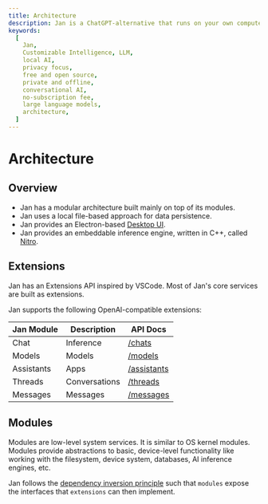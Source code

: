 ```yaml
---
title: Architecture
description: Jan is a ChatGPT-alternative that runs on your own computer, with a local API server.
keywords:
  [
    Jan,
    Customizable Intelligence, LLM,
    local AI,
    privacy focus,
    free and open source,
    private and offline,
    conversational AI,
    no-subscription fee,
    large language models,
    architecture,
  ]
---
```



# Architecture

## Overview

- Jan has a modular architecture built mainly on top of its modules.
- Jan uses a local file-based approach for data persistence.
- Jan provides an Electron-based [Desktop UI](https://github.com/janhq/jan).
- Jan provides an embeddable inference engine, written in C++, called [Nitro](https://nitro.jan.ai/docs/).

## Extensions

Jan has an Extensions API inspired by VSCode. Most of Jan's core services are built as extensions.

Jan supports the following OpenAI-compatible extensions:

| Jan Module | Description   | API Docs                                      |
| ---------- | ------------- | --------------------------------------------- |
| Chat       | Inference     | [/chats](/api-reference/#tag/Chat-Completion) |
| Models     | Models        | [/models](/api-reference/#tag/Models)         |
| Assistants | Apps          | [/assistants](/api-reference/#tag/Assistants) |
| Threads    | Conversations | [/threads](/api-reference/#tag/Threads)       |
| Messages   | Messages      | [/messages](/api-reference/#tag/Messages)     |


## Modules

Modules are low-level system services. It is similar to OS kernel modules. Modules provide abstractions to basic, device-level functionality like working with the filesystem, device system, databases, AI inference engines, etc.

Jan follows the [dependency inversion principle](https://en.wikipedia.org/wiki/Dependency_inversion_principle) such that `modules` expose the interfaces that `extensions` can then implement.
